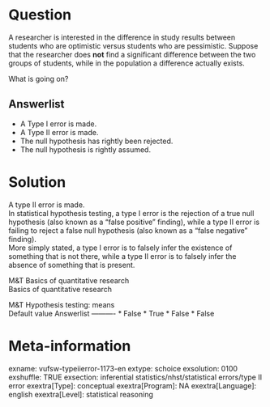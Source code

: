 Question
========
A researcher is interested in the difference in study results between
students who are optimistic versus students who are pessimistic. Suppose
that the researcher does **not** find a significant difference between
the two groups of students, while in the population a difference
actually exists.  
  
What is going on?

Answerlist
----------
* A Type I error is made.
* A Type II error is made.
* The null hypothesis has rightly been rejected.
* The null hypothesis is rightly assumed.

Solution
========





A type II error is made.  
In statistical hypothesis testing, a type I error is the rejection of a
true null hypothesis (also known as a "false positive" finding), while a
type II error is failing to reject a false null hypothesis (also known
as a "false negative" finding).  
More simply stated, a type I error is to falsely infer the existence of
something that is not there, while a type II error is to falsely infer
the absence of something that is present.





M&T Basics of quantitative research  
Basics of quantitative research

M&T Hypothesis testing: means  
Default value
Answerlist
----------
* False
* True
* False
* False

Meta-information
================
exname: vufsw-typeiierror-1173-en
extype: schoice
exsolution: 0100
exshuffle: TRUE
exsection: inferential statistics/nhst/statistical errors/type II error
exextra[Type]: conceptual
exextra[Program]: NA
exextra[Language]: english
exextra[Level]: statistical reasoning

